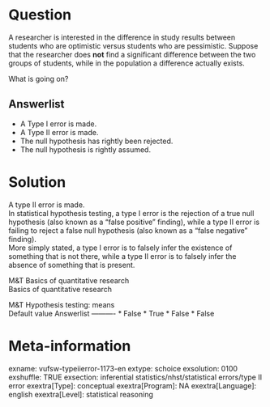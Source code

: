 Question
========
A researcher is interested in the difference in study results between
students who are optimistic versus students who are pessimistic. Suppose
that the researcher does **not** find a significant difference between
the two groups of students, while in the population a difference
actually exists.  
  
What is going on?

Answerlist
----------
* A Type I error is made.
* A Type II error is made.
* The null hypothesis has rightly been rejected.
* The null hypothesis is rightly assumed.

Solution
========





A type II error is made.  
In statistical hypothesis testing, a type I error is the rejection of a
true null hypothesis (also known as a "false positive" finding), while a
type II error is failing to reject a false null hypothesis (also known
as a "false negative" finding).  
More simply stated, a type I error is to falsely infer the existence of
something that is not there, while a type II error is to falsely infer
the absence of something that is present.





M&T Basics of quantitative research  
Basics of quantitative research

M&T Hypothesis testing: means  
Default value
Answerlist
----------
* False
* True
* False
* False

Meta-information
================
exname: vufsw-typeiierror-1173-en
extype: schoice
exsolution: 0100
exshuffle: TRUE
exsection: inferential statistics/nhst/statistical errors/type II error
exextra[Type]: conceptual
exextra[Program]: NA
exextra[Language]: english
exextra[Level]: statistical reasoning

